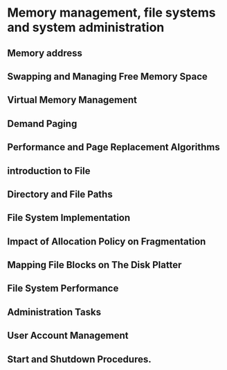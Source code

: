 # Memory management, file systems and system administration

## Memory address

## Swapping and Managing Free Memory Space

## Virtual Memory Management

## Demand Paging

## Performance and Page Replacement Algorithms

## introduction to File

## Directory and File Paths

## File System Implementation

## Impact of Allocation Policy on Fragmentation

## Mapping File Blocks on The Disk Platter

## File System Performance

## Administration Tasks

## User Account Management

## Start and Shutdown Procedures.
